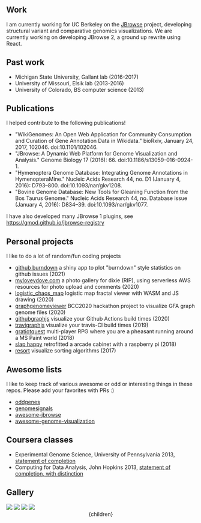 




## Work

I am currently working for UC Berkeley on the [JBrowse](https://jbrowse.org)
project, developing structural variant and comparative genomics visualizations.
We are currently working on developing JBrowse 2, a ground up rewrite using
React.


## Past work

- Michigan State University, Gallant lab (2016-2017)
- University of Missouri, Elsik lab (2013-2016)
- University of Colorado, BS computer science (2013)

## Publications

I helped contribute to the following publications!

- "WikiGenomes: An Open Web Application for Community Consumption and Curation of Gene Annotation Data in Wikidata." bioRxiv, January 24, 2017, 102046. doi:10.1101/102046. 
- "JBrowse: A Dynamic Web Platform for Genome Visualization and Analysis." Genome Biology 17 (2016): 66. doi:10.1186/s13059-016-0924-1. 
- "Hymenoptera Genome Database: Integrating Genome Annotations in HymenopteraMine." Nucleic Acids Research 44, no. D1 (January 4, 2016): D793–800. doi:10.1093/nar/gkv1208. 
- "Bovine Genome Database: New Tools for Gleaning Function from the Bos Taurus Genome." Nucleic Acids Research 44, no. Database issue (January 4, 2016): D834–39. doi:10.1093/nar/gkv1077. 

I have also developed many JBrowse 1 plugins, see https://gmod.github.io/jbrowse-registry


## Personal projects

I like to do a lot of random/fun coding projects

- [github burndown](https://colindiesh.shinyapps.io/github_burndown/) a shiny app to plot "burndown" style statistics on github issues (2021)
- [myloveydove.com](https://github.com/cmdcolin/aws_serverless_photo_gallery/) a photo gallery for dixie (RIP), using serverless AWS resources for photo upload and comments (2020)
- [logistic_chaos_map](https://cmdcolin.github.io/logistic_chaos_map/) logistic map fractal viewer with WASM and JS drawing (2020)
- [graphgenomeviewer](https://cmdcolin.github.io/graphgenomeviewer) BCC2020 hackathon project to visualize GFA graph genome files (2020)
- [githubgraphjs](https://cmdcolin.github.io/githubgraphjs) visualize your Github Actions build times (2020)
- [travigraphjs](https://cmdcolin.github.io/travigraphjs) visualize your travis-CI build times (2019)
- [gratiotquest](https://github.com/vastholdings/gratiotquest) multi-player RPG where you are a pheasant running around a MS Paint world (2018)
- [slap happy](https://github.com/cmdcolin/slaphappy) retrofitted a arcade cabinet with a raspberry pi (2018)
- [resort](https://cmdcolin.github.io/resort/qs.html) visualize sorting algorithms (2017)




## Awesome lists

I like to keep track of various awesome or odd or interesting things in these
repos. Please add your favorites with PRs :)

- [oddgenes](https://github.com/cmdcolin/oddgenes)
- [genomesignals](https://github.com/cmdcolin/genomesignals)
- [awesome-jbrowse](https://github.com/cmdcolin/awesome-jbrowse)
- [awesome-genome-visualization](https://github.com/cmdcolin/awesome-genome-visualization)

## Coursera classes

- Experimental Genome Science, University of Pennsylvania 2013, [statement of completion](genomesci.pdf)
- Computing for Data Analysis, John Hopkins 2013, [statement of completion, with distinction](compdata.pdf)

## Gallery

<img src="mafviewer.png" width={400}/>
<img src="gwasviewer.png" width={400}/>
<img src="tumblrgraph.png" width={400}/>
<img src="ontograph.png" width={400}/>


  <Layout>
    <Container>
      <Header/>
      {children}
    </Container>
  </Layout>
</>
